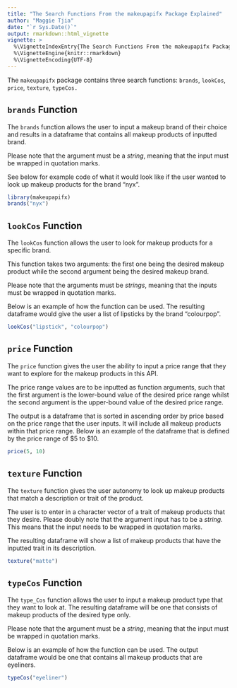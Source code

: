 ```yaml
---
title: "The Search Functions From the makeupapifx Package Explained"
author: "Maggie Tjia"
date: "`r Sys.Date()`"
output: rmarkdown::html_vignette
vignette: >
  %\VignetteIndexEntry{The Search Functions From the makeupapifx Package Explained}
  %\VignetteEngine{knitr::rmarkdown}
  %\VignetteEncoding{UTF-8}
---
```


The `makeupapifx` package contains three search functions: `brands`, `lookCos`, `price`, `texture`, `typeCos.`

## `brands` Function
  
The `brands` function allows the user to input a makeup brand of their choice and results in a dataframe that contains all makeup products of inputted brand.

Please note that the argument must be a *string*, meaning that the input must be wrapped in quotation marks. 

See below for example code of what it would look like if the user wanted to look up makeup products for the brand "nyx".

```r
library(makeupapifx)
brands("nyx")
```

## `lookCos` Function
  
The `lookCos` function allows the user to look for makeup products for a specific brand.

This function takes two arguments: the first one being the desired makeup product while the second argument being the desired makeup brand.

Please note that the arguments must be *strings*, meaning that the inputs must be wrapped in quotation marks. 

Below is an example of how the function can be used. The resulting dataframe would give the user a list of lipsticks by the brand "colourpop".

```r
lookCos("lipstick", "colourpop")
```

## `price` Function
  
The `price` function gives the user the ability to input a price range that they want to explore for the makeup products in this API. 

The price range values are to be inputted as function arguments, such that the first argument is the lower-bound value of the desired price range whilst the second argument is the upper-bound value of the desired price range.  

The output is a dataframe that is sorted in ascending order by price based on the price range that the user inputs. It will include all makeup products within that price range. Below is an example of the dataframe that is defined by the price range of \$5 to \$10.

```r
price(5, 10)
```

## `texture` Function

The `texture` function gives the user autonomy to look up makeup products that match a description or trait of the product.

The user is to enter in a character vector of a trait of makeup products that they desire. Please doubly note that the argument input has to be a *string*. This means that the input needs to be wrapped in quotation marks. 

The resulting dataframe will show a list of makeup products that have the inputted trait in its description. 

```r
texture("matte")
```

## `typeCos` Function
  
The `type_Cos` function allows the user to input a makeup product type that they want to look at. The resulting dataframe will be one that consists of makeup products of the desired type only. 

Please note that the argument must be a *string*, meaning that the input must be wrapped in quotation marks. 

Below is an example of how the function can be used. The output dataframe would be one that contains all makeup products that are eyeliners. 

```r
typeCos("eyeliner")
```
